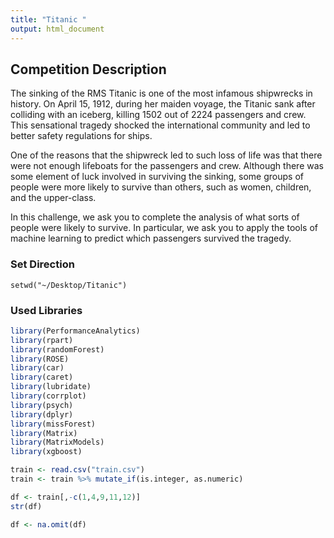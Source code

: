 ```yaml
---
title: "Titanic "
output: html_document
---
```



## Competition Description

 The sinking of the RMS Titanic is one of the most infamous shipwrecks in history.  On April 15, 1912, during her maiden voyage, the Titanic sank after colliding with an iceberg, killing 1502 out of 2224 passengers and crew. This sensational tragedy shocked the international community and led to better safety regulations for ships.

 One of the reasons that the shipwreck led to such loss of life was that there were not enough lifeboats for the passengers and crew. Although there was some element of luck involved in surviving the sinking, some groups of people were more likely to survive than others, such as women, children, and the upper-class.

 In this challenge, we ask you to complete the analysis of what sorts of people were likely to survive. In particular, we ask you to apply the tools of machine learning to predict which passengers survived the tragedy.
 
 
### Set Direction
```setwd("~/Desktop/Titanic")``` <br />

### Used Libraries
```r
library(PerformanceAnalytics)
library(rpart)
library(randomForest)
library(ROSE)
library(car)
library(caret)
library(lubridate)
library(corrplot)
library(psych)
library(dplyr)
library(missForest)
library(Matrix)
library(MatrixModels)
library(xgboost)
```



```r
train <- read.csv("train.csv")
train <- train %>% mutate_if(is.integer, as.numeric)

df <- train[,-c(1,4,9,11,12)]
str(df)

df <- na.omit(df)
```






